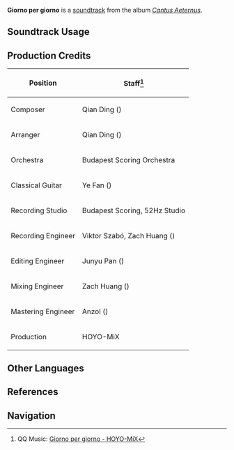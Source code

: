 {{Soundtrack Infobox
|image          = Cantus Aeternus.png
|album          = Cantus Aeternus
|disc           = 1
|number         = 02
|featured       =
|featured2      =
|featured3      =
|featured_disc  =
|featured_disc2 =
|featured_disc3 =
|youtube_id     = Kqvldv1tpg4
|spotify_id     = 7xrJMZhBt598ELMCGoegiw
|previous       = Regali teneri
|next           = Ed e subito sera
}}
'''Giorno per giorno''' is a [[soundtrack]] from the album ''[[Cantus Aeternus]]''.

==Soundtrack Usage==
{{Soundtrack Usage
|location          = Petrichor//day
|quest             = 
|domain            = 
|eventgameplay     = 
|special_displayed = 
|special           = 
|teapot            = 
|mediaoriginal     =
}}
<!--
==Other Arrangements==
{{Files by Category Gallery|Media Using an Unreleased Arrangement of {{subst:#titleparts:{{subst:PAGENAME}}}} Soundtrack}}
-->
==Production Credits==
{| class="wikitable sortable"
|-
! Position
! Staff<ref>QQ Music: [https://y.qq.com/n/ryqq/songDetail/000VIbPz2dyifl {{zh|时日萦念}} Giorno per giorno - HOYO-MiX]</ref>
|-
! Composer
| Qian Ding ({{zh|丁谦}})
|-
! Arranger
| Qian Ding ({{zh|丁谦}})
|-
! Orchestra
| Budapest Scoring Orchestra
|-
! Classical Guitar
| Ye Fan ({{zh|范晔}})
|-
! Recording Studio
| Budapest Scoring, 52Hz Studio
|-
! Recording Engineer
| Viktor Szabó, Zach Huang ({{zh|黄巍}})
|-
! Editing Engineer
| Junyu Pan ({{zh|潘俊宇}})
|-
! Mixing Engineer
| Zach Huang ({{zh|黄巍}})
|-
! Mastering Engineer
| Anzol ({{zh|鸦雀有声}})
|-
! Production
| HOYO-MiX
|}
<!--
==Trivia==
-->

==Other Languages==
{{Other Languages|default_hidden=1
|en       = Giorno per giorno
|en_lang  = it
|en_tl    = Day by Day
|zhs      = 时日萦念
|zhs_rm   = Shírì Yíngniàn
|zht      = 時日縈念
|zht_rm   = Shírì Yíngniàn
|zh_tl    = Memory for Days
|ja       = 一日のための一日
|ja_rm    = Ichinichi no Tame no Ichinichi
|ja_tl    = A Day for a Day
}}

==References==
{{Reflist}}

==Navigation==
{{Soundtrack Navbox|Cantus Aeternus}}